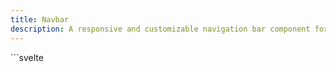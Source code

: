 ```yaml
---
title: Navbar
description: A responsive and customizable navigation bar component for organizing links, branding, and other content.
---
```



<Tabs>
  <TabItem label="Preview">
    <NavbarPreview client:load />
  </TabItem>
  <TabItem label="Usage">
    ```svelte
    <script lang="ts">
      import {
        Card,
        Drawer,
        HoverFollower,
        Navbar,
        themeConfig,
        useMediaQuery,
        Window
      } from "@dxdns/feflow"
      import { onDestroy } from "svelte"

      let isOpen = $state({
        1: false,
        2: false
      })

      const isMd = $derived(useMediaQuery("max-width", "md"))
      const theme = $derived(themeConfig())

      onDestroy(() => {
        isMd.destroy()
      })
    </script>

    {#snippet logo()}
      <h4 style="margin: 0;">Lo<span style="color: aqua;">Go</span></h4>
    {/snippet}

    {#snippet contentMain(s: string)}
      <main style="min-height: 100vh; width: 80%; margin: 3rem auto;">
        <h2>{s}</h2>
        <p>
          Lorem ipsum dolor sit, amet consectetur adipisicing elit. Magnam tenetur
          voluptates odit illum, autem, alias perspiciatis numquam tempora sequi
          voluptate, iste recusandae nesciunt suscipit. Quasi ipsa dolore tempora ea
          tempore!
        </p>
      </main>
    {/snippet}

    {#snippet navItems()}
      <HoverFollower
        bgColor={theme.colors.success}
        style="flex-direction: {isMd.value ? 'column' : 'row'} !important;"
      >
        <Navbar.Item aria-current="page">active</Navbar.Item>
        <Navbar.Item>test1</Navbar.Item>
        <Navbar.Item>test2</Navbar.Item>
      </HoverFollower>
    {/snippet}

    <Window
      style="
      max-width: 500px;
      overflow: auto;
      position: relative;
      "
    >
      <Drawer.Overlay
        isOpen={isOpen[1]}
        style="position: absolute; z-index: 1;"
        onclick={() => {
          isOpen[1] = false
        }}
      />
      <Drawer isOpen={isOpen[1]} style="position: absolute; z-index: 2;">
        <Drawer.Content style="overflow: hidden; min-height: 100vh;">
          {@render navItems()}
        </Drawer.Content>
      </Drawer>

      <Navbar
        id="navFree"
        style="
            display: flex;
            align-items: center;
            gap: 1rem;
            margin: 0;
            "
      >
        {@render logo?.()}

        <div style="flex:1;"></div>

        {#if !isMd.value}
          {@render navItems()}
        {/if}

        <Navbar.Toggler
          id="toggler-1"
          onchange={() => {
            isOpen[1] = !isOpen[1]
          }}
          checked={isOpen[1]}
        />
      </Navbar>
      {@render contentMain?.("navFree")}
    </Window>

    <Window
      style="
      max-height: 500px;
      max-width: 500px;
      overflow: auto;
      position: relative;
      "
    >
      <div style="text-align: center; margin: 5rem 0;">
        <h2>Scroll Down</h2>
        <p>Scroll down to see the sticky effect.</p>
      </div>

      <Drawer.Overlay
        isOpen={isOpen[2]}
        style="
        position: absolute;
        min-height: calc(100vh + 550px);
        z-index: 2;
        "
        onclick={() => {
          isOpen[2] = false
        }}
      />
      <Drawer
        isOpen={isOpen[2]}
        style="
        position: absolute;
        min-height: calc(100vh + 550px);
        z-index: 3;
        width: 100%;
        "
      >
        <Drawer.Header
          handleClose={() => {
            isOpen[2] = false
          }}
        >
          <h4>header</h4>
        </Drawer.Header>
        <Drawer.Content style="overflow: hidden;">
          {@render navItems()}
        </Drawer.Content>
      </Drawer>

      <Navbar
        id="navSticky"
        style="
            position: sticky;
            top: 0;
            display: flex;
            align-items: center;
            gap: 1rem;
            margin: 0;
            z-index: 1;
            "
        isTranslucent
      >
        <Navbar.Toggler
          id="toggler-2"
          onchange={() => {
            isOpen[2] = !isOpen[2]
          }}
          checked={isOpen[2]}
        />
        {#if !isMd.value}
          {@render navItems()}
        {/if}
        <div style="flex: 1;"></div>
        {@render logo?.()}
      </Navbar>

      <Card style="background: {theme.colors.warning};">
        {@render contentMain?.("navSticky")}
      </Card>
    </Window>
    ```

  </TabItem>
</Tabs>
